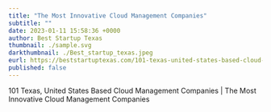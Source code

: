 ```yaml
---
title: "The Most Innovative Cloud Management Companies"
subtitle: ""
date: 2023-01-11 15:58:36 +0000
author: Best Startup Texas
thumbnail: ./sample.svg
darkthumbnail: ./Best_startup_texas.jpeg
eurl: https://beststartuptexas.com/101-texas-united-states-based-cloud-management-companies-the-most-innovative-cloud-management-companies/
published: false
---
```



<NewsWrapper>

<div className="test">

101 Texas, United States Based Cloud Management Companies | The Most Innovative Cloud Management Companies

</div>

</NewsWrapper>
